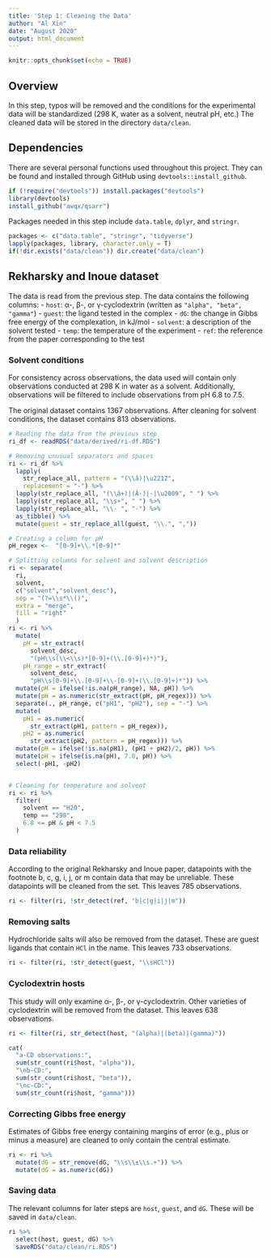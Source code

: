 ```yaml
---
title: 'Step 1: Cleaning the Data'
author: "Al Xin"
date: "August 2020"
output: html_document
---
```


```r
knitr::opts_chunk$set(echo = TRUE)
```

## Overview

In this step, typos will be removed and the conditions for the experimental data will be standardized (298 K, water as a solvent, neutral pH, etc.) The cleaned data will be stored in the directory `data/clean`.

## Dependencies

There are several personal functions used throughout this project. They can be found and installed through GitHub using `devtools::install_github`.

```r
if (!require("devtools")) install.packages("devtools")
library(devtools)
install_github("awqx/qsarr")
```

Packages needed in this step include `data.table`, `dplyr`, and `stringr`.

```r
packages <- c("data.table", "stringr", "tidyverse")
lapply(packages, library, character.only = T)
if(!dir.exists("data/clean")) dir.create("data/clean")
```

## Rekharsky and Inoue dataset

The data is read from the previous step. The data contains the following columns:
- `host`: α-, β-, or γ-cyclodextrin (written as `"alpha", "beta", "gamma"`) 
- `guest`: the ligand tested in the complex
- `dG`: the change in Gibbs free energy of the complexation, in kJ/mol
- `solvent`: a description of the solvent tested
- `temp`: the temperature of the experiment
- `ref`: the reference from the paper corresponding to the test

### Solvent conditions 

For consistency across observations, the data used will contain only observations conducted at 298 K in water as a solvent. Additionally, observations will be filtered to include observations from pH 6.8 to 7.5.

The original dataset contains 1367 observations. After cleaning for solvent conditions, the dataset contains 813 observations.

```r
# Reading the data from the previous step
ri_df <- readRDS("data/derived/ri-df.RDS")

# Removing unusual separators and spaces
ri <- ri_df %>%
  lapply(
    str_replace_all, pattern = "(\\â)|\u2212",
    replacement = "-") %>%
  lapply(str_replace_all, "(\\â+)|(Â·)|·|\u2009", " ") %>%
  lapply(str_replace_all, "\\s+", " ") %>%
  lapply(str_replace_all, "\\- ", "-") %>%
  as_tibble() %>%
  mutate(guest = str_replace_all(guest, "\\.", ","))

# Creating a column for pH
pH_regex <-  "[0-9]+\\.*[0-9]*"

# Splitting columns for solvent and solvent description
ri <- separate(
  ri,
  solvent, 
  c("solvent","solvent_desc"),
  sep = "(?=\\s*\\()", 
  extra = "merge", 
  fill = "right"
  )
ri <- ri %>% 
  mutate(
    pH = str_extract(
      solvent_desc, 
      "(pH\\s(\\<\\s)*[0-9]+(\\.[0-9]+)*)"),
    pH_range = str_extract(
      solvent_desc,
      "pH\\s[0-9]+\\.[0-9]+\\-[0-9]+(\\.[0-9]+)*")) %>%
  mutate(pH = ifelse(!is.na(pH_range), NA, pH)) %>%
  mutate(pH = as.numeric(str_extract(pH, pH_regex))) %>%
  separate(., pH_range, c("pH1", "pH2"), sep = "-") %>%
  mutate(
    pH1 = as.numeric(
      str_extract(pH1, pattern = pH_regex)),
    pH2 = as.numeric(
      str_extract(pH2, pattern = pH_regex))) %>%
  mutate(pH = ifelse(!is.na(pH1), (pH1 + pH2)/2, pH)) %>%
  mutate(pH = ifelse(is.na(pH), 7.0, pH)) %>%
  select(-pH1, -pH2) 


# Cleaning for temperature and solvent
ri <- ri %>%
  filter(
    solvent == "H2O", 
    temp == "298", 
    6.8 <= pH & pH < 7.5
  )
```

### Data reliability

According to the original Rekharsky and Inoue paper, datapoints with the footnote b, c, g, i, j, or m contain data that may be unreliable. These datapoints will be cleaned from the set. This leaves 785 observations.

```r
ri <- filter(ri, !str_detect(ref, "b|c|g|i|j|m"))
```

### Removing salts

Hydrochloride salts will also be removed from the dataset. These are guest ligands that contain `HCl` in the name. This leaves 733 observations. 

```r
ri <- filter(ri, !str_detect(guest, "\\sHCl"))
```

### Cyclodextrin hosts

This study will only examine α-, β-, or γ-cyclodextrin. Other varieties of cyclodextrin will be removed from the dataset. This leaves 638 observations.

```r
ri <- filter(ri, str_detect(host, "(alpha)|(beta)|(gamma)"))
```

```r
cat(
  "a-CD observations:", 
  sum(str_count(ri$host, "alpha")), 
  "\nb-CD:", 
  sum(str_count(ri$host, "beta")), 
  "\nc-CD:", 
  sum(str_count(ri$host, "gamma")))
```

### Correcting Gibbs free energy

Estimates of Gibbs free energy containing margins of error (e.g., plus or minus a measure) are cleaned to only contain the central estimate. 

```r
ri <- ri %>%
  mutate(dG = str_remove(dG, "\\s\\±\\s.+")) %>%
  mutate(dG = as.numeric(dG))
```

### Saving data

The relevant columns for later steps are `host`, `guest`, and `dG`. These will be saved in `data/clean`.

```r
ri %>%
  select(host, guest, dG) %>%
  saveRDS("data/clean/ri.RDS")
```

